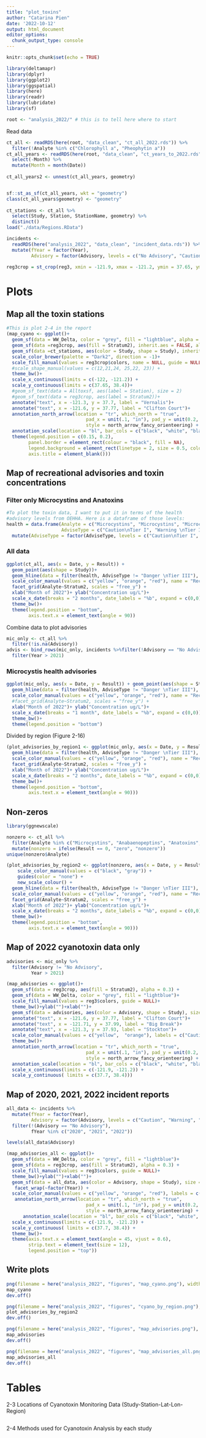 ```yaml
---
title: "plot_toxins"
author: "Catarina Pien"
date: '2022-10-12'
output: html_document
editor_options: 
  chunk_output_type: console
---
```


```r
knitr::opts_chunk$set(echo = TRUE)
```

```r
library(deltamapr)
library(dplyr)
library(ggplot2)
library(ggspatial)
library(here)
library(readr)
library(lubridate)
library(sf)

root <- "analysis_2022/" # this is to tell here where to start
```

Read data
```r
ct_all <- readRDS(here(root, "data_clean", "ct_all_2022.rds")) %>%
  filter(!Analyte %in% c("Chlorophyll a", "Pheophytin a"))
ct_all_years <- readRDS(here(root, "data_clean", "ct_years_to_2022.rds")) %>%
  select(-Month) %>%
  mutate(Month = month(Date))
  
ct_all_years2 <- unnest(ct_all_years, geometry)


sf::st_as_sf(ct_all_years, wkt = "geometry")
class(ct_all_years$geometry) <- "geometry"
  
ct_stations <- ct_all %>%
  select(Study, Station, StationName, geometry) %>%
  distinct()
load("./data/Regions.RData")

incidents <-
  readRDS(here("analysis_2022", "data_clean", "incident_data.rds")) %>%
  mutate(fYear = factor(Year),
         Advisory = factor(Advisory, levels = c("No Advisory", "Caution", "Warning", "Danger")))

reg3crop = st_crop(reg3, xmin = -121.9, xmax = -121.2, ymin = 37.65, ymax = 38.4)
```


# Plots

## Map all the toxin stations
```r
#This is plot 2-4 in the report
(map_cyano <- ggplot()+
  geom_sf(data = WW_Delta, color = "grey", fill = "lightblue", alpha = 0.5, lwd = 0.5)+
  geom_sf(data =reg3crop, aes(fill = Stratum2), inherit.aes = FALSE, alpha = 0.3)+
  geom_sf(data =ct_stations, aes(color = Study, shape = Study), inherit.aes = FALSE, size = 1.5)+
  scale_color_brewer(palette = "Dark2", direction = -1)+
  scale_fill_manual(values = reg3crop$colors, name = NULL, guide = NULL)+
  #scale_shape_manual(values = c(12,21,24, 25,22, 23)) +
  theme_bw()+
  scale_x_continuous(limits = c(-122, -121.2)) +
  scale_y_continuous(limits = c(37.65, 38.4))+
  #geom_sf_text(data = Alltoxsf, aes(label = Station), size = 2)
  #geom_sf_text(data = reg3crop, aes(label = Stratum2))+
  annotate("text", x = -121.3, y = 37.7, label = "Vernalis")+
  annotate("text", x = -121.6, y = 37.77, label = "Clifton Court")+
  annotation_north_arrow(location = "tr", which_north = "true",
                             pad_x = unit(.1, "in"), pad_y = unit(0.2, "in"),
                             style = north_arrow_fancy_orienteering) +
  annotation_scale(location = "bl", bar_cols = c("black", "white", "black", "white"))  +
  theme(legend.position = c(0.15, 0.2),
        panel.border = element_rect(colour = "black", fill = NA),
        legend.background = element_rect(linetype = 2, size = 0.5, colour = 1),
        axis.title = element_blank()))
```


## Map of recreational advisories and toxin concentrations

### Filter only Microcystins and Anatoxins 
```r
#To plot the toxin data, I want to put it in terms of the health
#advisory levels from OEHHA. Here is a dataframe of those levels:
health = data.frame(Analyte = c("Microcystins", "Microcystins", "Microcystins", "Anatoxins","Anatoxins"), Advisory = c(0.8, 6,20, .5, 20),
                    AdviseType = c("Caution\nTier I", "Warning \nTier II","Danger \nTier III", "Caution\nTier I", "Warning \nTier II")) %>%
  mutate(AdviseType = factor(AdviseType, levels = c("Caution\nTier I", "Warning \nTier II","Danger \nTier III")))
```

### All data
```r
ggplot(ct_all, aes(x = Date, y = Result)) +
  geom_point(aes(shape = Study))+
  geom_hline(data = filter(health, AdviseType != "Danger \nTier III"), aes(yintercept = Advisory, color = AdviseType))+
  scale_color_manual(values = c("yellow", "orange", "red"), name = "Recreational \nAdvisory")+
  facet_grid(Analyte~Stratum2, scales = "free_y") +
  xlab("Month of 2022")+ ylab("Concentration ug/L")+
  scale_x_date(breaks = "2 months", date_labels = "%b", expand = c(0,0))+
  theme_bw()+
  theme(legend.position = "bottom",
        axis.text.x = element_text(angle = 90))
```

Combine data to plot advisories
```r
mic_only <- ct_all %>%
  filter(!is.na(Advisory)) 
advis <- bind_rows(mic_only, incidents %>%filter(!Advisory == "No Advisory")) %>%
  filter(Year > 2021)
```

### Microcystis health advisories
```r
ggplot(mic_only, aes(x = Date, y = Result)) + geom_point(aes(shape = Study))+
  geom_hline(data = filter(health, AdviseType != "Danger \nTier III"), aes(yintercept = Advisory, color = AdviseType))+
  scale_color_manual(values = c("yellow", "orange", "red"), name = "Recreational \nAdvisory")+
  #facet_grid(Analyte~Stratum2, scales = "free_y") +
  xlab("Month of 2022")+ ylab("Concentration ug/L")+
  scale_x_date(breaks = "1 month", date_labels = "%b", expand = c(0,0))+
  theme_bw()+
  theme(legend.position = "bottom")
```

Divided by region (Figure 2-16)
```r
(plot_advisories_by_region1 <- ggplot(mic_only, aes(x = Date, y = Result)) + geom_point(aes(shape = Study))+
  geom_hline(data = filter(health, AdviseType != "Danger \nTier III"), aes(yintercept = Advisory, color = AdviseType))+
  scale_color_manual(values = c("yellow", "orange", "red"), name = "Recreational \nAdvisory")+
  facet_grid(Analyte~Stratum2, scales = "free_y") +
  xlab("Month of 2022")+ ylab("Concentration ug/L")+
  scale_x_date(breaks = "2 months", date_labels = "%b", expand = c(0,0))+
  theme_bw()+
  theme(legend.position = "bottom",
        axis.text.x = element_text(angle = 90)))
```

## Non-zeros
```r
library(ggnewscale)

nonzero <- ct_all %>%
  filter(Analyte %in% c("Microcystins", "Anabaenopeptins", "Anatoxins", "Cylindrospermopsins")) %>%
  mutate(nonzero = ifelse(Result == 0, "zero", "nonzero"))
unique(nonzero$Analyte)

(plot_advisories_by_region2 <- ggplot(nonzero, aes(x = Date, y = Result, color = nonzero)) + geom_point(aes(shape = Study))+
    scale_color_manual(values = c("black", "gray")) +
    guides(color = "none") + 
    new_scale_colour() +
  geom_hline(data = filter(health, AdviseType != "Danger \nTier III"), aes(yintercept = Advisory, color = AdviseType))+
  scale_color_manual(values = c("yellow", "orange", "red"), name = "Recreational \nAdvisory")+
  facet_grid(Analyte~Stratum2, scales = "free_y") +
  xlab("Month of 2022")+ ylab("Concentration ug/L")+
  scale_x_date(breaks = "2 months", date_labels = "%b", expand = c(0,0))+
  theme_bw()+
  theme(legend.position = "bottom",
        axis.text.x = element_text(angle = 90)))
```

## Map of 2022 cyanotoxin data only
```r
advisories <- mic_only %>%
  filter(Advisory != "No Advisory",
         Year > 2021) 

(map_advisories <- ggplot()+
  geom_sf(data = reg3crop, aes(fill = Stratum2), alpha = 0.3) +
  geom_sf(data = WW_Delta, color = "grey", fill = "lightblue")+
  scale_fill_manual(values = reg3$colors, guide = NULL)+
  theme_bw()+ylab("")+xlab("")+
  geom_sf(data = advisories, aes(color = Advisory, shape = Study), size = 3)+
  annotate("text", x = -121.6, y = 37.77, label = "Clifton Court")+
  annotate("text", x = -121.71, y = 37.99, label = "Big Break")+
  annotate("text", x = -121.3, y = 37.93, label = "Stockton")+
  scale_color_manual(values = c("yellow",  "orange"), labels = c("Caution", "Warning"), name = "Incident Reports\nAdvisory Level")+
  theme_bw()+ 
  annotation_north_arrow(location = "tr", which_north = "true",
                             pad_x = unit(.1, "in"), pad_y = unit(0.2, "in"),
                             style = north_arrow_fancy_orienteering) +
  annotation_scale(location = "bl", bar_cols = c("black", "white", "black", "white"))  +
  scale_x_continuous(limits = c(-121.9, -121.2)) +
  scale_y_continuous( limits = c(37.7, 38.4)))
```

## Map of 2020, 2021, 2022 incident reports
```r
all_data <- incidents %>%
  mutate(fYear = factor(Year),
         Advisory = factor(Advisory, levels = c("Caution", "Warning", "Danger")))%>%
  filter(!(Advisory == "No Advisory"),
         fYear %in% c("2020", "2021", "2022"))

levels(all_data$Advisory)
```

```r
(map_advisories_all <- ggplot()+
  geom_sf(data = WW_Delta, color = "grey", fill = "lightblue")+
  geom_sf(data = reg3crop, aes(fill = Stratum2), alpha = 0.3) +
  scale_fill_manual(values = reg3$colors, guide = NULL)+
  theme_bw()+ylab("")+xlab("")+
  geom_sf(data = all_data, aes(color = Advisory, shape = Study), size = 3)+
   facet_wrap(~factor(Year)) + 
  scale_color_manual(values = c("yellow", "orange", "red"), labels = c("Caution", "Warning", "Danger"), name = "Incident Reports\nAdvisory Level")+
   annotation_north_arrow(location = "tr", which_north = "true",
                             pad_x = unit(.1, "in"), pad_y = unit(0.2, "in"),
                             style = north_arrow_fancy_orienteering) +
      annotation_scale(location = "bl", bar_cols = c("black", "white", "black", "white"))  +
  scale_x_continuous(limits = c(-121.9, -121.2)) +
  scale_y_continuous( limits = c(37.7, 38.4)) +
  theme_bw()+ 
  theme(axis.text.x = element_text(angle = 45, vjust = 0.6),
        strip.text = element_text(size = 12),
        legend.position = "top"))
```


## Write plots
```r
png(filename = here("analysis_2022", "figures", "map_cyano.png"), width = 6, height = 6, units = "in", pointsize = 12, family = "sans", res = 300)
map_cyano
dev.off()

png(filename = here("analysis_2022", "figures", "cyano_by_region.png"), width = 8, height = 7, units = "in", pointsize = 12, family = "sans", res = 300)
plot_advisories_by_region2
dev.off()

png(filename = here("analysis_2022", "figures", "map_advisories.png"), width = 6, height = 6, units = "in", pointsize = 12, family = "sans", res = 300)
map_advisories
dev.off()

png(filename = here("analysis_2022", "figures", "map_advisories_all.png"), width = 8, height = 6, units = "in", pointsize = 12, family = "sans", res = 300)
map_advisories_all
dev.off()
```



# Tables

2-3 Locations of Cyanotoxin Monitoring Data (Study-Station-Lat-Lon-Region)
```r

```

2-4 Methods used for Cyanotoxin Analysis by each study
```r

```

